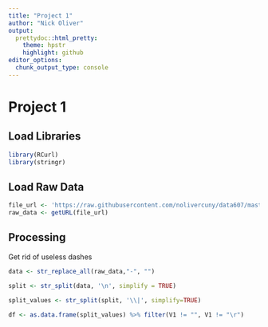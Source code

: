 ```yaml
---
title: "Project 1"
author: "Nick Oliver"
output:
  prettydoc::html_pretty:
    theme: hpstr
    highlight: github
editor_options: 
  chunk_output_type: console
---
```


# Project 1

## Load Libraries

```r
library(RCurl)
library(stringr)
```

## Load Raw Data

```r
file_url <- 'https://raw.githubusercontent.com/nolivercuny/data607/master/project1/tournamentinfo.txt'
raw_data <- getURL(file_url)
```

## Processing

Get rid of useless dashes
```r
data <- str_replace_all(raw_data,"-", "")
```

```r

split <- str_split(data, '\n', simplify = TRUE)

```

```r
split_values <- str_split(split, '\\|', simplify=TRUE)

```

```r
df <- as.data.frame(split_values) %>% filter(V1 != "", V1 != "\r")
```